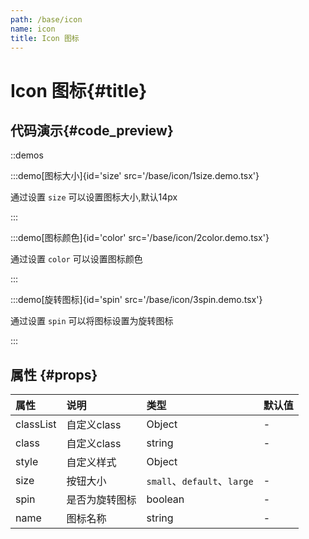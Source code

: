 ```yaml
---
path: /base/icon
name: icon
title: Icon 图标
---
```



<div class="sys-ctx-main-left">

# Icon 图标\{#title\}

## 代码演示\{#code_preview\}

::demos

:::demo[图标大小]{id='size' src='/base/icon/1size.demo.tsx'}

通过设置 `size` 可以设置图标大小,默认14px

:::


:::demo[图标颜色]{id='color' src='/base/icon/2color.demo.tsx'}

通过设置 `color` 可以设置图标颜色

:::


:::demo[旋转图标]{id='spin' src='/base/icon/3spin.demo.tsx'}

通过设置 `spin` 可以将图标设置为旋转图标

:::


<IconSearch/>

## 属性 \{#props\}

| 属性 | 说明 | 类型 | 默认值 |
| :--- | :---- | :--- | :--- |
|classList|自定义class|Object|-|
|class|自定义class|string|-|
|style|自定义样式|Object||
|size|按钮大小|`small`、`default`、`large`|-|
|spin|是否为旋转图标|boolean|-|
|name|图标名称|string|-|

</div>
